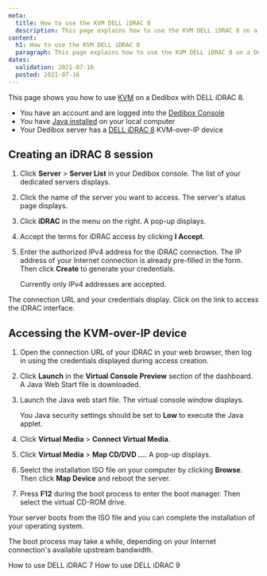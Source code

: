 ```yaml
---
meta:
  title: How to use the KVM DELL iDRAC 8
  description: This page explains how to use the KVM DELL iDRAC 8 on a Dedibox
content:
  h1: How to use the KVM DELL iDRAC 8
  paragraph: This page explains how to use the KVM DELL iDRAC 8 on a Dedibox
dates:
  validation: 2021-07-16
  posted: 2021-07-16
---
```


This page shows you how to use [KVM](/dedibox/kvm-over-ip/concepts/#kvm-over-ip) on a Dedibox with DELL iDRAC 8.

<Message type="requirement">

  - You have an account and are logged into the [Dedibox Console](https://console.online.net) 
  - You have [Java installed](https://www.java.com/en/download/help/download_options.html) on your local computer
  - Your Dedibox server has a [DELL iDRAC 8](https://www.dell.com/support/manuals/en-us/idrac8-with-lc-v2.05.05.05/idrac8_2.05.05.05_ug/overview) KVM-over-IP device  

</Message>

## Creating an iDRAC 8 session

1. Click **Server** > **Server List** in your Dedibox console. The list of your dedicated servers displays.

2. Click the name of the server you want to access. The server's status page displays.

3. Click **iDRAC** in the menu on the right. A pop-up displays.

    <Lightbox src="scaleway_idrac.png" alt="" />

4. Accept the terms for iDRAC access by clicking **I Accept**.

5. Enter the authorized IPv4 address for the iDRAC connection. The IP address of your Internet connection is already pre-filled in the form. Then click **Create** to generate your credentials.

    <Message type="note">

    Currently only IPv4 addresses are accepted.

    </Message>

The connection URL and your credentials display. Click on the link to access the iDRAC interface.

## Accessing the KVM-over-IP device 

1. Open the connection URL of your iDRAC in your web browser, then log in using the credentials displayed during access creation. 

2. Click **Launch** in the **Virtual Console Preview** section of the dashboard. A Java Web Start file is downloaded.
    <Lightbox src="scaleway_idrac8_dashboard.png" alt="" />

3. Launch the Java web start file. The virtual console window displays.

    <Message typ="tip">

    You Java security settings should be set to **Low** to execute the Java applet.

    </Message>

4.  Click **Virtual Media** > **Connect Virtual Media**.

    <Lightbox src="scaleway_idrac8_connect_vm.png" alt="" />

5. Click **Virtual Media** > **Map CD/DVD ...**. A pop-up displays.

    <Lightbox src="scaleway_idrac8_map_cd.png" alt="" />

6. Seelct the installation ISO file on your computer by clicking **Browse**. Then click **Map Device** and reboot the server. 

    <Lightbox src="scaleway_idrac8_iso.png" alt="" /> 

7. Press **F12** during the boot process to enter the boot manager. Then select the virtual CD-ROM drive. 

Your server boots from the ISO file and you can complete the installation of your operating system.

  <Message type="note">

  The boot process may take a while, depending on your Internet connection's available upstream bandwidth. 

  </Message>

<Navigation title="See Also">
  <PreviousButton to="/dedibox/kvm-over-ip/how-to/dell-idrac7/">How to use DELL iDRAC 7</PreviousButton>
  <NextButton to="/dedibox/kvm-over-ip/how-to/dell-idrac9/">How to use DELL iDRAC 9</NextButton>
</Navigation>